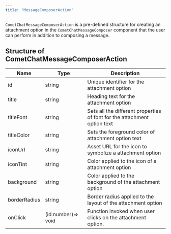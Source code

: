 ```yaml
---
title: "MessageComposerAction"
---
```


`CometChatMessageComposerAction` is a pre-defined structure for creating an attachment option in the `CometChatMessageComposer` component that the user can perform in addition to composing a message.

## Structure of CometChatMessageComposerAction

| Name         | Type               | Description                                                              |
| ------------ | ------------------ | ------------------------------------------------------------------------ |
| id           | string             | Unique identifier for the attachment option                              |
| title        | string             | Heading text for the attachment option                                   |
| titleFont    | string             | Sets all the different properties of font for the attachment option text |
| titleColor   | string             | Sets the foreground color of attachment option text                      |
| iconUrl      | string             | Asset URL for the icon to symbolize a attachment option                  |
| iconTint     | string             | Color applied to the icon of a attachment option                         |
| background   | string             | Color applied to the background of the attachment option                 |
| borderRadius | string             | Border radius applied to the layout of the attachment option             |
| onClick      | (id:number)=> void | Function invoked when user clicks on the attachment option.              |

